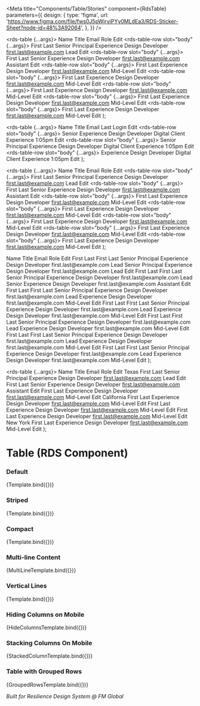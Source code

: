 
<Meta
  title="Components/Table/Stories"
  component={RdsTable}
  parameters={{
    design: {
      type: 'figma',
      url: 'https://www.figma.com/file/fws0J5pWjrviPYy0MLdEa3/RDS-Sticker-Sheet?node-id=48%3A92064',
    },
  }}
/>

  <rds-table {...args}>
    <rds-table-row slot="head">
      <rds-table-cell type="head">Name</rds-table-cell>
      <rds-table-cell type="head">Title</rds-table-cell>
      <rds-table-cell type="head">Email</rds-table-cell>
      <rds-table-cell type="head">Role</rds-table-cell>
      <rds-table-cell type="head">
        <span className="sr-only">Edit</span>
      </rds-table-cell>
    </rds-table-row>
    <rds-table-row slot="body" {...args}>
      <rds-table-cell>First Last</rds-table-cell>
      <rds-table-cell>Senior Principal Experience Design Developer</rds-table-cell>
      <rds-table-cell>first.last@example.com</rds-table-cell>
      <rds-table-cell>Lead</rds-table-cell>
      <rds-table-cell>Edit</rds-table-cell>
    </rds-table-row>
    <rds-table-row slot="body" {...args}>
      <rds-table-cell>First Last</rds-table-cell>
      <rds-table-cell>Senior Experience Design Developer</rds-table-cell>
      <rds-table-cell>first.last@example.com</rds-table-cell>
      <rds-table-cell>Assistant</rds-table-cell>
      <rds-table-cell>Edit</rds-table-cell>
    </rds-table-row>
    <rds-table-row slot="body" {...args}>
      <rds-table-cell>First Last</rds-table-cell>
      <rds-table-cell>Experience Design Developer</rds-table-cell>
      <rds-table-cell>first.last@example.com</rds-table-cell>
      <rds-table-cell>Mid-Level</rds-table-cell>
      <rds-table-cell>Edit</rds-table-cell>
    </rds-table-row>
    <rds-table-row slot="body" {...args}>
      <rds-table-cell>First Last</rds-table-cell>
      <rds-table-cell>Experience Design Developer</rds-table-cell>
      <rds-table-cell>first.last@example.com</rds-table-cell>
      <rds-table-cell>Mid-Level</rds-table-cell>
      <rds-table-cell>Edit</rds-table-cell>
    </rds-table-row>
    <rds-table-row slot="body" {...args}>
      <rds-table-cell>First Last</rds-table-cell>
      <rds-table-cell>Experience Design Developer</rds-table-cell>
      <rds-table-cell>first.last@example.com</rds-table-cell>
      <rds-table-cell>Mid-Level</rds-table-cell>
      <rds-table-cell>Edit</rds-table-cell>
    </rds-table-row>
    <rds-table-row slot="body" {...args}>
      <rds-table-cell>First Last</rds-table-cell>
      <rds-table-cell>Experience Design Developer</rds-table-cell>
      <rds-table-cell>first.last@example.com</rds-table-cell>
      <rds-table-cell>Mid-Level</rds-table-cell>
      <rds-table-cell>Edit</rds-table-cell>
    </rds-table-row>
    <rds-table-row slot="body" {...args}>
      <rds-table-cell>First Last</rds-table-cell>
      <rds-table-cell>Experience Design Developer</rds-table-cell>
      <rds-table-cell>first.last@example.com</rds-table-cell>
      <rds-table-cell>Mid-Level</rds-table-cell>
      <rds-table-cell>Edit</rds-table-cell>
    </rds-table-row>
  </rds-table>
);

  <rds-table {...args}>
    <rds-table-row slot="head">
      <rds-table-cell type="head">Name</rds-table-cell>
      <rds-table-cell type="head">Title</rds-table-cell>
      <rds-table-cell type="head">Email</rds-table-cell>
      <rds-table-cell type="head" align="right">
        Last Login
      </rds-table-cell>
      <rds-table-cell type="head">
        <span className="sr-only">Edit</span>
      </rds-table-cell>
    </rds-table-row>
    <rds-table-row slot="body" {...args}>
      <rds-table-cell>
        <rds-contact avatar-text="FL" name="First Last" role="first.last@example.com"></rds-contact>
      </rds-table-cell>
      <rds-table-cell>
        <rds-text spacing="none" size="sm">
          Senior Experience Design Developer
        </rds-text>
        <rds-text spacing="none" size="sm">
          Digital Client Experience
        </rds-text>
      </rds-table-cell>
      <rds-table-cell>
        <rds-chip text="Active" />
      </rds-table-cell>
      <rds-table-cell align="right">1:05pm</rds-table-cell>
      <rds-table-cell>Edit</rds-table-cell>
    </rds-table-row>
    <rds-table-row slot="body" {...args}>
      <rds-table-cell>
        <rds-contact avatar-text="FL" name="First Last" role="first.last@example.com"></rds-contact>
      </rds-table-cell>
      <rds-table-cell>
        <rds-text spacing="none" size="sm">
          Senior Principal Experience Design Developer
        </rds-text>
        <rds-text spacing="none" size="sm">
          Digital Client Experience
        </rds-text>
      </rds-table-cell>
      <rds-table-cell>
        <rds-chip text="Active" />
      </rds-table-cell>
      <rds-table-cell align="right">1:05pm</rds-table-cell>
      <rds-table-cell>Edit</rds-table-cell>
    </rds-table-row>
    <rds-table-row slot="body" {...args}>
      <rds-table-cell>
        <rds-contact avatar-text="FL" name="First Last" role="first.last@example.com"></rds-contact>
      </rds-table-cell>
      <rds-table-cell>
        <rds-text spacing="none" size="sm">
          Experience Design Developer
        </rds-text>
        <rds-text spacing="none" size="sm">
          Digital Client Experience
        </rds-text>
      </rds-table-cell>
      <rds-table-cell>
        <rds-chip text="Active" />
      </rds-table-cell>
      <rds-table-cell align="right">1:05pm</rds-table-cell>
      <rds-table-cell>Edit</rds-table-cell>
    </rds-table-row>
  </rds-table>
);

  <rds-table {...args}>
    <rds-table-row slot="head">
      <rds-table-cell type="head" mobile-hide="true">
        Name
      </rds-table-cell>
      <rds-table-cell type="head">Title</rds-table-cell>
      <rds-table-cell type="head">Email</rds-table-cell>
      <rds-table-cell type="head" mobile-hide="true">
        Role
      </rds-table-cell>
      <rds-table-cell type="head">
        <span className="sr-only">Edit</span>
      </rds-table-cell>
    </rds-table-row>
    <rds-table-row slot="body" {...args}>
      <rds-table-cell>First Last</rds-table-cell>
      <rds-table-cell>Senior Principal Experience Design Developer</rds-table-cell>
      <rds-table-cell>first.last@example.com</rds-table-cell>
      <rds-table-cell>Lead</rds-table-cell>
      <rds-table-cell>Edit</rds-table-cell>
    </rds-table-row>
    <rds-table-row slot="body" {...args}>
      <rds-table-cell>First Last</rds-table-cell>
      <rds-table-cell>Senior Experience Design Developer</rds-table-cell>
      <rds-table-cell>first.last@example.com</rds-table-cell>
      <rds-table-cell>Assistant</rds-table-cell>
      <rds-table-cell>Edit</rds-table-cell>
    </rds-table-row>
    <rds-table-row slot="body" {...args}>
      <rds-table-cell>First Last</rds-table-cell>
      <rds-table-cell>Experience Design Developer</rds-table-cell>
      <rds-table-cell>first.last@example.com</rds-table-cell>
      <rds-table-cell>Mid-Level</rds-table-cell>
      <rds-table-cell>Edit</rds-table-cell>
    </rds-table-row>
    <rds-table-row slot="body" {...args}>
      <rds-table-cell>First Last</rds-table-cell>
      <rds-table-cell>Experience Design Developer</rds-table-cell>
      <rds-table-cell>first.last@example.com</rds-table-cell>
      <rds-table-cell>Mid-Level</rds-table-cell>
      <rds-table-cell>Edit</rds-table-cell>
    </rds-table-row>
    <rds-table-row slot="body" {...args}>
      <rds-table-cell>First Last</rds-table-cell>
      <rds-table-cell>Experience Design Developer</rds-table-cell>
      <rds-table-cell>first.last@example.com</rds-table-cell>
      <rds-table-cell>Mid-Level</rds-table-cell>
      <rds-table-cell>Edit</rds-table-cell>
    </rds-table-row>
    <rds-table-row slot="body" {...args}>
      <rds-table-cell>First Last</rds-table-cell>
      <rds-table-cell>Experience Design Developer</rds-table-cell>
      <rds-table-cell>first.last@example.com</rds-table-cell>
      <rds-table-cell>Mid-Level</rds-table-cell>
      <rds-table-cell>Edit</rds-table-cell>
    </rds-table-row>
    <rds-table-row slot="body" {...args}>
      <rds-table-cell>First Last</rds-table-cell>
      <rds-table-cell>Experience Design Developer</rds-table-cell>
      <rds-table-cell>first.last@example.com</rds-table-cell>
      <rds-table-cell>Mid-Level</rds-table-cell>
      <rds-table-cell>Edit</rds-table-cell>
    </rds-table-row>
  </rds-table>
);

  <rds-table>
    <rds-table-row slot="head">
      <rds-table-cell type="head">Name</rds-table-cell>
      <rds-table-cell type="head" {...args}>
        Title
      </rds-table-cell>
      <rds-table-cell type="head" {...args}>
        Email
      </rds-table-cell>
      <rds-table-cell type="head" {...args}>
        Role
      </rds-table-cell>
      <rds-table-cell type="head">
        <span className="sr-only">Edit</span>
      </rds-table-cell>
    </rds-table-row>
    <rds-table-row slot="body">
      <rds-table-cell {...args}>First Last</rds-table-cell>
      <rds-table-cell {...args} visible={true}>
        <rds-text size="sm" spacing="none">
          First Last
        </rds-text>
        <rds-text size="sm" spacing="none">
          Senior Principal Experience Design Developer
        </rds-text>
        <rds-text size="sm" spacing="none">
          first.last@example.com
        </rds-text>
        <rds-text size="sm" spacing="none">
          Lead
        </rds-text>
      </rds-table-cell>
      <rds-table-cell {...args}>Senior Principal Experience Design Developer</rds-table-cell>
      <rds-table-cell {...args}>first.last@example.com</rds-table-cell>
      <rds-table-cell {...args}>Lead</rds-table-cell>
      <rds-table-cell>Edit</rds-table-cell>
    </rds-table-row>
    <rds-table-row slot="body">
      <rds-table-cell {...args}>First Last</rds-table-cell>
      <rds-table-cell {...args} visible={true}>
        <rds-text size="sm" spacing="none">
          First Last
        </rds-text>
        <rds-text size="sm" spacing="none">
          Senior Principal Experience Design Developer
        </rds-text>
        <rds-text size="sm" spacing="none">
          first.last@example.com
        </rds-text>
        <rds-text size="sm" spacing="none">
          Lead
        </rds-text>
      </rds-table-cell>
      <rds-table-cell {...args}>Senior Experience Design Developer</rds-table-cell>
      <rds-table-cell {...args}>first.last@example.com</rds-table-cell>
      <rds-table-cell {...args}>Assistant</rds-table-cell>
      <rds-table-cell>Edit</rds-table-cell>
    </rds-table-row>
    <rds-table-row slot="body">
      <rds-table-cell {...args}>First Last</rds-table-cell>
      <rds-table-cell {...args} visible={true}>
        <rds-text size="sm" spacing="none">
          First Last
        </rds-text>
        <rds-text size="sm" spacing="none">
          Senior Principal Experience Design Developer
        </rds-text>
        <rds-text size="sm" spacing="none">
          first.last@example.com
        </rds-text>
        <rds-text size="sm" spacing="none">
          Lead
        </rds-text>
      </rds-table-cell>
      <rds-table-cell {...args}>Experience Design Developer</rds-table-cell>
      <rds-table-cell {...args}>first.last@example.com</rds-table-cell>
      <rds-table-cell {...args}>Mid-Level</rds-table-cell>
      <rds-table-cell>Edit</rds-table-cell>
    </rds-table-row>
    <rds-table-row slot="body">
      <rds-table-cell {...args}>First Last</rds-table-cell>
      <rds-table-cell {...args} visible={true}>
        <rds-text size="sm" spacing="none">
          First Last
        </rds-text>
        <rds-text size="sm" spacing="none">
          Senior Principal Experience Design Developer
        </rds-text>
        <rds-text size="sm" spacing="none">
          first.last@example.com
        </rds-text>
        <rds-text size="sm" spacing="none">
          Lead
        </rds-text>
      </rds-table-cell>
      <rds-table-cell {...args}>Experience Design Developer</rds-table-cell>
      <rds-table-cell {...args}>first.last@example.com</rds-table-cell>
      <rds-table-cell {...args}>Mid-Level</rds-table-cell>
      <rds-table-cell>Edit</rds-table-cell>
    </rds-table-row>
    <rds-table-row slot="body">
      <rds-table-cell {...args}>First Last</rds-table-cell>
      <rds-table-cell {...args} visible={true}>
        <rds-text size="sm" spacing="none">
          First Last
        </rds-text>
        <rds-text size="sm" spacing="none">
          Senior Principal Experience Design Developer
        </rds-text>
        <rds-text size="sm" spacing="none">
          first.last@example.com
        </rds-text>
        <rds-text size="sm" spacing="none">
          Lead
        </rds-text>
      </rds-table-cell>
      <rds-table-cell {...args}>Experience Design Developer</rds-table-cell>
      <rds-table-cell {...args}>first.last@example.com</rds-table-cell>
      <rds-table-cell {...args}>Mid-Level</rds-table-cell>
      <rds-table-cell>Edit</rds-table-cell>
    </rds-table-row>
    <rds-table-row slot="body">
      <rds-table-cell {...args}>First Last</rds-table-cell>
      <rds-table-cell {...args} visible={true}>
        <rds-text size="sm" spacing="none">
          First Last
        </rds-text>
        <rds-text size="sm" spacing="none">
          Senior Principal Experience Design Developer
        </rds-text>
        <rds-text size="sm" spacing="none">
          first.last@example.com
        </rds-text>
        <rds-text size="sm" spacing="none">
          Lead
        </rds-text>
      </rds-table-cell>
      <rds-table-cell {...args}>Experience Design Developer</rds-table-cell>
      <rds-table-cell {...args}>first.last@example.com</rds-table-cell>
      <rds-table-cell {...args}>Mid-Level</rds-table-cell>
      <rds-table-cell>Edit</rds-table-cell>
    </rds-table-row>
    <rds-table-row slot="body">
      <rds-table-cell {...args}>First Last</rds-table-cell>
      <rds-table-cell {...args} visible={true}>
        <rds-text size="sm" spacing="none">
          First Last
        </rds-text>
        <rds-text size="sm" spacing="none">
          Senior Principal Experience Design Developer
        </rds-text>
        <rds-text size="sm" spacing="none">
          first.last@example.com
        </rds-text>
        <rds-text size="sm" spacing="none">
          Lead
        </rds-text>
      </rds-table-cell>
      <rds-table-cell {...args}>Experience Design Developer</rds-table-cell>
      <rds-table-cell {...args}>first.last@example.com</rds-table-cell>
      <rds-table-cell {...args}>Mid-Level</rds-table-cell>
      <rds-table-cell>Edit</rds-table-cell>
    </rds-table-row>
  </rds-table>
);

  <rds-table {...args}>
    <rds-table-row slot="head">
      <rds-table-cell type="head">Name</rds-table-cell>
      <rds-table-cell type="head">Title</rds-table-cell>
      <rds-table-cell type="head">Email</rds-table-cell>
      <rds-table-cell type="head">Role</rds-table-cell>
      <rds-table-cell type="head">
        <span className="sr-only">Edit</span>
      </rds-table-cell>
    </rds-table-row>
    <rds-table-row slot="body" group={true}>
      <rds-table-cell type="head">Texas</rds-table-cell>
    </rds-table-row>
    <rds-table-row slot="body">
      <rds-table-cell>First Last</rds-table-cell>
      <rds-table-cell>Senior Principal Experience Design Developer</rds-table-cell>
      <rds-table-cell>first.last@example.com</rds-table-cell>
      <rds-table-cell>Lead</rds-table-cell>
      <rds-table-cell>Edit</rds-table-cell>
    </rds-table-row>
    <rds-table-row slot="body">
      <rds-table-cell>First Last</rds-table-cell>
      <rds-table-cell>Senior Experience Design Developer</rds-table-cell>
      <rds-table-cell>first.last@example.com</rds-table-cell>
      <rds-table-cell>Assistant</rds-table-cell>
      <rds-table-cell>Edit</rds-table-cell>
    </rds-table-row>
    <rds-table-row slot="body">
      <rds-table-cell>First Last</rds-table-cell>
      <rds-table-cell>Experience Design Developer</rds-table-cell>
      <rds-table-cell>first.last@example.com</rds-table-cell>
      <rds-table-cell>Mid-Level</rds-table-cell>
      <rds-table-cell>Edit</rds-table-cell>
    </rds-table-row>
    <rds-table-row slot="body" group={true}>
      <rds-table-cell type="head">California</rds-table-cell>
    </rds-table-row>
    <rds-table-row slot="body">
      <rds-table-cell>First Last</rds-table-cell>
      <rds-table-cell>Experience Design Developer</rds-table-cell>
      <rds-table-cell>first.last@example.com</rds-table-cell>
      <rds-table-cell>Mid-Level</rds-table-cell>
      <rds-table-cell>Edit</rds-table-cell>
    </rds-table-row>
    <rds-table-row slot="body">
      <rds-table-cell>First Last</rds-table-cell>
      <rds-table-cell>Experience Design Developer</rds-table-cell>
      <rds-table-cell>first.last@example.com</rds-table-cell>
      <rds-table-cell>Mid-Level</rds-table-cell>
      <rds-table-cell>Edit</rds-table-cell>
    </rds-table-row>
    <rds-table-row slot="body">
      <rds-table-cell>First Last</rds-table-cell>
      <rds-table-cell>Experience Design Developer</rds-table-cell>
      <rds-table-cell>first.last@example.com</rds-table-cell>
      <rds-table-cell>Mid-Level</rds-table-cell>
      <rds-table-cell>Edit</rds-table-cell>
    </rds-table-row>
    <rds-table-row slot="body" group={true}>
      <rds-table-cell type="head">New York</rds-table-cell>
    </rds-table-row>
    <rds-table-row slot="body">
      <rds-table-cell>First Last</rds-table-cell>
      <rds-table-cell>Experience Design Developer</rds-table-cell>
      <rds-table-cell>first.last@example.com</rds-table-cell>
      <rds-table-cell>Mid-Level</rds-table-cell>
      <rds-table-cell>Edit</rds-table-cell>
    </rds-table-row>
  </rds-table>
);

# Table (RDS Component)

### Default

<Canvas>
  <Story name="Default">{Template.bind({})}</Story>
</Canvas>

### Striped

<Canvas>
  <Story
    name="Striped"
    args={{
      striped: true,
    }}
  >
    {Template.bind({})}
  </Story>
</Canvas>

### Compact

<Canvas>
  <Story
    name="Compact"
    args={{
      compact: true,
    }}
  >
    {Template.bind({})}
  </Story>
</Canvas>

### Multi-line Content

<Canvas>
  <Story name="Multi-line Content">{MultiLineTemplate.bind({})}</Story>
</Canvas>

### Vertical Lines

<Canvas>
  <Story
    name="Vertical Lines"
    args={{
      'vertical-lines': true,
      'striped': true,
    }}
  >
    {Template.bind({})}
  </Story>
</Canvas>

### Hiding Columns on Mobile

<Canvas>
  <Story name="Hiding Columns on Mobile">{HideColumnsTemplate.bind({})}</Story>
</Canvas>

### Stacking Columns On Mobile

<Canvas>
  <Story
    name="Stacked Columns on Mobile"
    args={{
      'mobile-stacked': true,
    }}
  >
    {StackedColumnTemplate.bind({})}
  </Story>
</Canvas>

### Table with Grouped Rows

<Canvas>
  <Story
    name="Grouped Rows"
    args={{
      'grouped-rows': true,
    }}
  >
    {GroupedRowsTemplate.bind({})}
  </Story>
</Canvas>

_Built for Resilience Design System @ FM Global_

